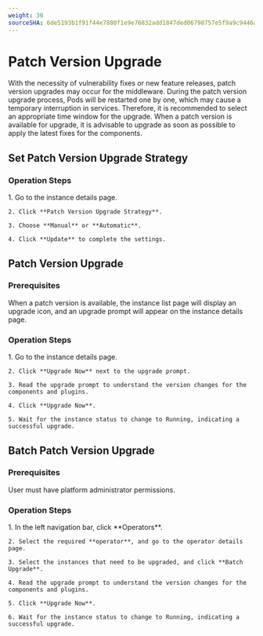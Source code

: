 ```yaml
---
weight: 30
sourceSHA: 6de5193b1f91f44e7880f1e9e76832add1847ded06798757e5f9a9c9446aa667
---
```


# Patch Version Upgrade

With the necessity of vulnerability fixes or new feature releases, patch version upgrades may occur for the middleware. During the patch version upgrade process, Pods will be restarted one by one, which may cause a temporary interruption in services. Therefore, it is recommended to select an appropriate time window for the upgrade. When a patch version is available for upgrade, it is advisable to upgrade as soon as possible to apply the latest fixes for the components.

## Set Patch Version Upgrade Strategy

### Operation Steps

<Tabs>
  <Tab label="Web Console">
    1. Go to the instance details page.

    2. Click **Patch Version Upgrade Strategy**.

    3. Choose **Manual** or **Automatic**.

    4. Click **Update** to complete the settings.
  </Tab>
</Tabs>

## Patch Version Upgrade

### Prerequisites

When a patch version is available, the instance list page will display an upgrade icon, and an upgrade prompt will appear on the instance details page.

### Operation Steps

<Tabs>
  <Tab label="Web Console">
    1. Go to the instance details page.

    2. Click **Upgrade Now** next to the upgrade prompt.

    3. Read the upgrade prompt to understand the version changes for the components and plugins.

    4. Click **Upgrade Now**.

    5. Wait for the instance status to change to Running, indicating a successful upgrade.
  </Tab>
</Tabs>

## Batch Patch Version Upgrade

### Prerequisites

User must have platform administrator permissions.

### Operation Steps

<Tabs>
  <Tab label="Web Console">
    1. In the left navigation bar, click **Operators**.

    2. Select the required **operator**, and go to the operator details page.

    3. Select the instances that need to be upgraded, and click **Batch Upgrade**.

    4. Read the upgrade prompt to understand the version changes for the components and plugins.

    5. Click **Upgrade Now**.

    6. Wait for the instance status to change to Running, indicating a successful upgrade.
  </Tab>
</Tabs>
